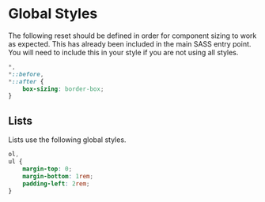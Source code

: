 
<Meta title="Global Styles/Resets" />

# Global Styles

The following reset should be defined in order for component sizing to work as expected. This has already been included in the main SASS entry point.
You will need to include this in your style if you are not using all styles.

```css
*,
*::before,
*::after {
    box-sizing: border-box;
}
```

## Lists

Lists use the following global styles.

```css
ol,
ul {
    margin-top: 0;
    margin-bottom: 1rem;
    padding-left: 2rem;
}
```
